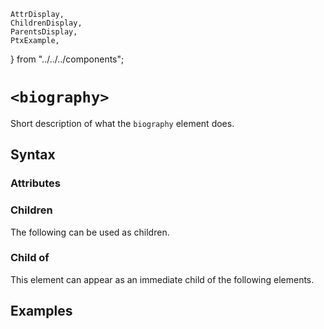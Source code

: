     AttrDisplay,
    ChildrenDisplay,
    ParentsDisplay,
    PtxExample,
} from "../../../components";

# `<biography>`

Short description of what the `biography` element does.

## Syntax

### Attributes

<AttrDisplay name="biography" />

### Children

The following can be used as children.

<ChildrenDisplay name="biography" />

### Child of

This element can appear as an immediate child of the following elements.

<ParentsDisplay name="biography" />

## Examples

    